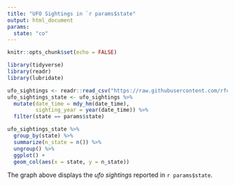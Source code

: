 ```yaml
---
title: "UFO Sightings in `r params$state"
output: html_document
params: 
  state: "co"
---
```


```r
knitr::opts_chunk$set(echo = FALSE)
```
```r
library(tidyverse)
library(readr)
library(lubridate)
```



```r
ufo_sightings <- readr::read_csv("https://raw.githubusercontent.com/rfordatascience/tidytuesday/master/data/2019/2019-06-25/ufo_sightings.csv")
ufo_sightings_state <- ufo_sightings %>% 
  mutate(date_time = mdy_hm(date_time),
         sighting_year = year(date_time)) %>% 
  filter(state == params$state)
```

```r
ufo_sightings_state %>% 
  group_by(state) %>% 
  summarize(n_state = n()) %>% 
  ungroup() %>% 
  ggplot() +
  geom_col(aes(x = state, y = n_state))
```

The graph above displays the *ufo sightings* reported in `r params$state`. 